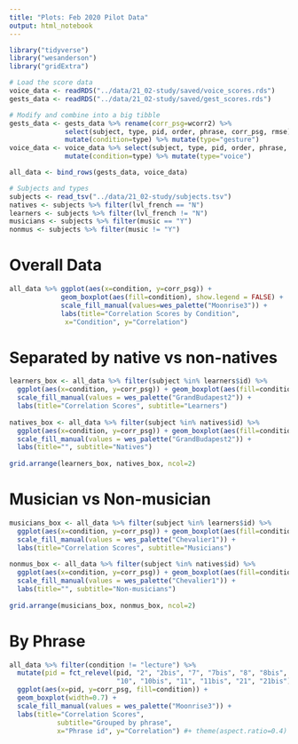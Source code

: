 ```yaml
---
title: "Plots: Feb 2020 Pilot Data"
output: html_notebook
---
```



```r
library("tidyverse")
library("wesanderson")
library("gridExtra")

# Load the score data
voice_data <- readRDS("../data/21_02-study/saved/voice_scores.rds")
gests_data <- readRDS("../data/21_02-study/saved/gest_scores.rds")

# Modify and combine into a big tibble
gests_data <- gests_data %>% rename(corr_psg=wcorr2) %>%
              select(subject, type, pid, order, phrase, corr_psg, rmse) %>% 
              mutate(condition=type) %>% mutate(type="gesture")
voice_data <- voice_data %>% select(subject, type, pid, order, phrase, corr_psg, rmse) %>%
              mutate(condition=type) %>% mutate(type="voice")

all_data <- bind_rows(gests_data, voice_data)

# Subjects and types
subjects <- read_tsv("../data/21_02-study/subjects.tsv")
natives <- subjects %>% filter(lvl_french == "N")
learners <- subjects %>% filter(lvl_french != "N")
musicians <- subjects %>% filter(music == "Y")
nonmus <- subjects %>% filter(music != "Y")

```

# Overall Data

```r
all_data %>% ggplot(aes(x=condition, y=corr_psg)) + 
             geom_boxplot(aes(fill=condition), show.legend = FALSE) +
             scale_fill_manual(values=wes_palette("Moonrise3")) +
             labs(title="Correlation Scores by Condition",
              x="Condition", y="Correlation") 
```

# Separated by native vs non-natives
```r

learners_box <- all_data %>% filter(subject %in% learners$id) %>%
  ggplot(aes(x=condition, y=corr_psg)) + geom_boxplot(aes(fill=condition), show.legend = FALSE) +
  scale_fill_manual(values = wes_palette("GrandBudapest2")) +
  labs(title="Correlation Scores", subtitle="Learners") 
                    
natives_box <- all_data %>% filter(subject %in% natives$id) %>%
  ggplot(aes(x=condition, y=corr_psg)) + geom_boxplot(aes(fill=condition), show.legend = FALSE) +
  scale_fill_manual(values = wes_palette("GrandBudapest2")) +
  labs(title="", subtitle="Natives")                    
 
grid.arrange(learners_box, natives_box, ncol=2)

```

# Musician vs Non-musician
```r
musicians_box <- all_data %>% filter(subject %in% learners$id) %>%
  ggplot(aes(x=condition, y=corr_psg)) + geom_boxplot(aes(fill=condition), show.legend = FALSE) +
  scale_fill_manual(values = wes_palette("Chevalier1")) +
  labs(title="Correlation Scores", subtitle="Musicians")
                    
nonmus_box <- all_data %>% filter(subject %in% natives$id) %>%
  ggplot(aes(x=condition, y=corr_psg)) + geom_boxplot(aes(fill=condition), show.legend = FALSE) +
  scale_fill_manual(values = wes_palette("Chevalier1")) +
  labs(title="", subtitle="Non-musicians")                    
 
grid.arrange(musicians_box, nonmus_box, ncol=2)
```



# By Phrase

```r
all_data %>% filter(condition != "lecture") %>%
  mutate(pid = fct_relevel(pid, "2", "2bis", "7", "7bis", "8", "8bis",
                           "10", "10bis", "11", "11bis", "21", "21bis")) %>%
  ggplot(aes(x=pid, y=corr_psg, fill=condition)) +
  geom_boxplot(width=0.7) + 
  scale_fill_manual(values = wes_palette("Moonrise3")) +
  labs(title="Correlation Scores", 
            subtitle="Grouped by phrase",
            x="Phrase id", y="Correlation") #+ theme(aspect.ratio=0.4)
```


